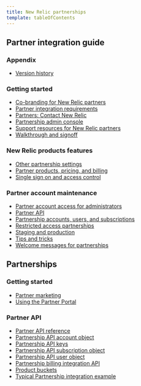 ```yaml
---
title: New Relic partnerships
template: tableOfContents
---
```


## Partner integration guide

### Appendix

* [Version history](/docs/new-relic-partnerships/partner-integration-guide/appendix/version-history)

### Getting started

* [Co-branding for New Relic partners](/docs/new-relic-partnerships/partner-integration-guide/getting-started/co-branding-new-relic-partners)
* [Partner integration requirements](/docs/new-relic-partnerships/partner-integration-guide/getting-started/partner-integration-requirements)
* [Partners: Contact New Relic](/docs/new-relic-partnerships/partner-integration-guide/getting-started/partners-contact-new-relic)
* [Partnership admin console](/docs/new-relic-partnerships/partner-integration-guide/getting-started/partnership-admin-console)
* [Support resources for New Relic partners](/docs/new-relic-partnerships/partner-integration-guide/getting-started/support-resources-new-relic-partners)
* [Walkthrough and signoff](/docs/new-relic-partnerships/partner-integration-guide/getting-started/walkthrough-signoff)

### New Relic products features

* [Other partnership settings](/docs/new-relic-partnerships/partner-integration-guide/new-relic-products-features/other-partnership-settings)
* [Partner products, pricing, and billing](/docs/new-relic-partnerships/partner-integration-guide/new-relic-products-features/partner-products-pricing-billing)
* [Single sign on and access control](/docs/new-relic-partnerships/partner-integration-guide/new-relic-products-features/single-sign-access-control)

### Partner account maintenance

* [Partner account access for administrators](/docs/new-relic-partnerships/partner-integration-guide/partner-account-maintenance/partner-account-access-administrators)
* [Partner API](/docs/new-relic-partnerships/partner-integration-guide/partner-account-maintenance/partner-api)
* [Partnership accounts, users, and subscriptions](/docs/new-relic-partnerships/partner-integration-guide/partner-account-maintenance/partnership-accounts-users-subscriptions)
* [Restricted access partnerships](/docs/new-relic-partnerships/partner-integration-guide/partner-account-maintenance/restricted-access-partnerships)
* [Staging and production](/docs/new-relic-partnerships/partner-integration-guide/partner-account-maintenance/staging-production)
* [Tips and tricks](/docs/new-relic-partnerships/partner-integration-guide/partner-account-maintenance/tips-tricks)
* [Welcome messages for partnerships](/docs/new-relic-partnerships/partner-integration-guide/partner-account-maintenance/welcome-messages-partnerships)

## Partnerships

### Getting started

* [Partner marketing](/docs/new-relic-partnerships/partnerships/getting-started/partner-marketing)
* [Using the Partner Portal](/docs/new-relic-partnerships/partnerships/getting-started/using-partner-portal)

### Partner API

* [Partner API reference](/docs/new-relic-partnerships/partnerships/partner-api/partner-api-reference)
* [Partnership API account object](/docs/new-relic-partnerships/partnerships/partner-api/partnership-api-account-object)
* [Partnership API keys](/docs/new-relic-partnerships/partnerships/partner-api/partnership-api-keys)
* [Partnership API subscription object](/docs/new-relic-partnerships/partnerships/partner-api/partnership-api-subscription-object)
* [Partnership API user object](/docs/new-relic-partnerships/partnerships/partner-api/partnership-api-user-object)
* [Partnership billing integration API](/docs/new-relic-partnerships/partnerships/partner-api/partnership-billing-integration-api)
* [Product buckets](/docs/new-relic-partnerships/partnerships/partner-api/product-buckets)
* [Typical Partnership integration example](/docs/new-relic-partnerships/partnerships/partner-api/typical-integration-example)
